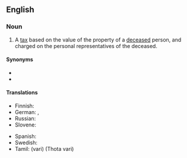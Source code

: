 ==English==
{{wikipedia}}

===Noun===
{{en-noun}}

# A [[tax]] based on the value of the property of a [[deceased]] person, and charged on the personal representatives of the deceased.

====Synonyms====
* {{l|en|death duty}}
* {{l|en|inheritance tax}}

====Translations====
{{trans-top|tax on the property of a deceased person}}
* Finnish: {{t+|fi|perintövero}}
* German: {{t+|de|Erbschaftsteuer|f}}, {{t+|de|Erbschaftssteuer|f}}
* Russian: {{t|ru|нало́г на насле́дство|m}}
* Slovene: {{t|sl|davek na nepremičnine|m}}
{{trans-mid}}
* Spanish: {{t|es|impuesto sucesorio}}
* Swedish: {{t+|sv|arvsskatt|c}}
* Tamil: {{t+|ta|வரி}} (vari) (Thota vari)
{{trans-bottom}}
{{C|en|Taxation}}